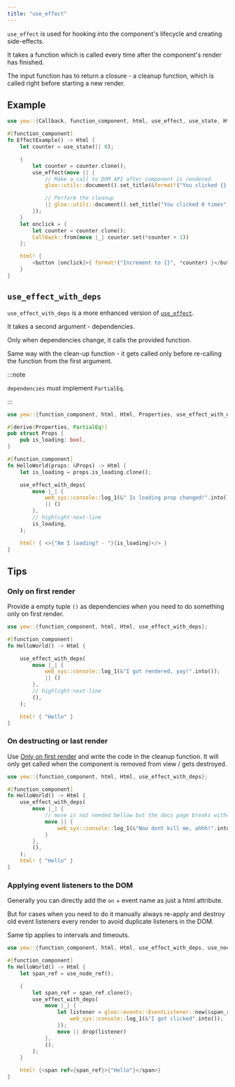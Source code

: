 ```yaml
---
title: "use_effect"
---
```


`use_effect` is used for hooking into the component's lifecycle and creating side-effects.

It takes a function which is called every time after the component's render has finished.

The input function has to return a closure - a cleanup function, which is called right before starting a new render.

## Example

```rust
use yew::{Callback, function_component, html, use_effect, use_state, Html};

#[function_component]
fn EffectExample() -> Html {
    let counter = use_state(|| 0);

    {
        let counter = counter.clone();
        use_effect(move || {
            // Make a call to DOM API after component is rendered
            gloo::utils::document().set_title(&format!("You clicked {} times", *counter));

            // Perform the cleanup
            || gloo::utils::document().set_title("You clicked 0 times")
        });
    }
    let onclick = {
        let counter = counter.clone();
        Callback::from(move |_| counter.set(*counter + 1))
    };

    html! {
        <button {onclick}>{ format!("Increment to {}", *counter) }</button>
    }
}
```

## `use_effect_with_deps`

`use_effect_with_deps` is a more enhanced version of [`use_effect`](#use_effect).

It takes a second argument - dependencies.

Only when dependencies change, it calls the provided function.

Same way with the clean-up function - it gets called only before re-calling the function from the first argument.

:::note

`dependencies` must implement `PartialEq`.

:::

```rust
use yew::{function_component, html, Html, Properties, use_effect_with_deps};

#[derive(Properties, PartialEq)]
pub struct Props {
    pub is_loading: bool,
}

#[function_component]
fn HelloWorld(props: &Props) -> Html {
    let is_loading = props.is_loading.clone();

    use_effect_with_deps(
        move |_| {
            web_sys::console::log_1(&" Is loading prop changed!".into());
            || ()
        },
        // highlight-next-line
        is_loading,
    );

    html! { <>{"Am I loading? - "}{is_loading}</> }
}
```

## Tips

### Only on first render

Provide a empty tuple `()` as dependencies when you need to do something only on first render.

```rust
use yew::{function_component, html, Html, use_effect_with_deps};

#[function_component]
fn HelloWorld() -> Html {

    use_effect_with_deps(
        move |_| {
            web_sys::console::log_1(&"I got rendered, yay!".into());
            || ()
        },
        // highlight-next-line
        (),
    );

    html! { "Hello" }
}
```

### On destructing or last render

Use [Only on first render](#only-on-first-render) and write the code in the cleanup function.
It will only get called when the component is removed from view / gets destroyed.

```rust
use yew::{function_component, html, Html, use_effect_with_deps};

#[function_component]
fn HelloWorld() -> Html {
    use_effect_with_deps(
        move |_| {
            // move is not needed bellow but the docs page breaks without it
            move || {
                web_sys::console::log_1(&"Noo dont kill me, ahhh!".into());
            }
        },
        (),
    );
    html! { "Hello" }
}
```

### Applying event listeners to the DOM

Generally you can directly add the `on` + event name as just a html attribute.

But for cases when you need to do it manually always re-apply and destroy old event listeners every render to avoid duplicate listeners in the DOM.

Same tip applies to intervals and timeouts.

```rust
use yew::{function_component, html, Html, use_effect_with_deps, use_node_ref};

#[function_component]
fn HelloWorld() -> Html {
    let span_ref = use_node_ref();

    {
        let span_ref = span_ref.clone();
        use_effect_with_deps(
            move |_| {
                let listener = gloo::events::EventListener::new(&span_ref.cast::<web_sys::HtmlElement>().unwrap(), "click", move |event| {
                    web_sys::console::log_1(&"I got clicked".into());
                });
                move || drop(listener)
            },
            (),
        );
    }

    html! {<span ref={span_ref}>{"Hello"}</span>}
}
```
